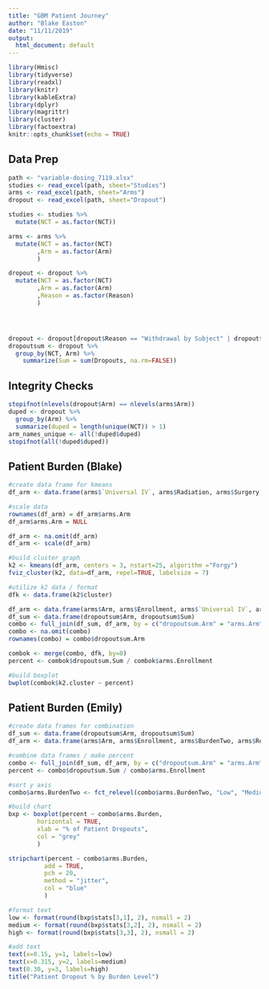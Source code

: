 ---
title: "GBM Patient Journey"
author: "Blake Easton"
date: "11/11/2019"
output:
  html_document: default
---

```{r setup, include=FALSE}
library(Hmisc)
library(tidyverse)
library(readxl)
library(knitr)
library(kableExtra)
library(dplyr)
library(magrittr)
library(cluster)
library(factoextra)
knitr::opts_chunk$set(echo = TRUE)
```

## Data Prep

```{r data-prep}
path <- "variable-dosing_7119.xlsx"
studies <- read_excel(path, sheet="Studies")
arms <- read_excel(path, sheet="Arms")
dropout <- read_excel(path, sheet="Dropout")

studies <- studies %>%
  mutate(NCT = as.factor(NCT))

arms <- arms %>%
  mutate(NCT = as.factor(NCT)
        ,Arm = as.factor(Arm)
        )

dropout <- dropout %>%
  mutate(NCT = as.factor(NCT)
        ,Arm = as.factor(Arm)
        ,Reason = as.factor(Reason)
        )




dropout <- dropout[dropout$Reason == "Withdrawal by Subject" | dropout$Reason == "Patient Refusal" | dropout$Reason == "Study Compliance",]
dropoutsum <- dropout %>%
  group_by(NCT, Arm) %>%
    summarize(Sum = sum(Dropouts, na.rm=FALSE))
```

## Integrity Checks
```{r integrity-checks}
stopifnot(nlevels(dropout$Arm) == nlevels(arms$Arm))
duped <- dropout %>%
  group_by(Arm) %>%
  summarize(duped = length(unique(NCT)) > 1)
arm_names_unique <- all(!duped$duped)
stopifnot(all(!duped$duped))
```

## Patient Burden (Blake)

```{r patient-burden, fig.height=5, fig.cap="TODO"}
#create data frame for kmeans
df_arm <- data.frame(arms$`Universal IV`, arms$Radiation, arms$Surgery, arms$SOC, arms$Recurrent, arms$Arm)

#scale data
rownames(df_arm) = df_arm$arms.Arm
df_arm$arms.Arm = NULL

df_arm <- na.omit(df_arm)
df_arm <- scale(df_arm)

#build cluster graph
k2 <- kmeans(df_arm, centers = 3, nstart=25, algorithm ="Forgy")
fviz_cluster(k2, data=df_arm, repel=TRUE, labelsize = 7)

#utilize k2 data / format
dfk <- data.frame(k2$cluster)

df_arm <- data.frame(arms$Arm, arms$Enrollment, arms$`Universal IV`, arms$Radiation, arms$Surgery, arms$SOC, arms$Concomitant, arms$Adjuvant, arms$Recurrent)
df_sum <- data.frame(dropoutsum$Arm, dropoutsum$Sum)
combo <- full_join(df_sum, df_arm, by = c("dropoutsum.Arm" = "arms.Arm" ))
combo <- na.omit(combo)
rownames(combo) = combo$dropoutsum.Arm

combok <- merge(combo, dfk, by=0)
percent <- combok$dropoutsum.Sum / combok$arms.Enrollment

#build boxplot
bwplot(combok$k2.cluster ~ percent)

```
## Patient Burden (Emily)

```{r patient-burden-emily, fig.height=5, fig.cap="**TODO**"}
#create data frames for combination
df_sum <- data.frame(dropoutsum$Arm, dropoutsum$Sum)
df_arm <- data.frame(arms$Arm, arms$Enrollment, arms$BurdenTwo, arms$Recurrent)

#combine data frames / make percent
combo <- full_join(df_sum, df_arm, by = c("dropoutsum.Arm" = "arms.Arm" ))
percent <- combo$dropoutsum.Sum / combo$arms.Enrollment

#sort y axis
combo$arms.BurdenTwo <- fct_relevel(combo$arms.BurdenTwo, "Low", "Medium", "High")

#build chart
bxp <- boxplot(percent ~ combo$arms.Burden, 
        horizontal = TRUE,
        xlab = "% of Patient Dropouts",
        col = "grey"
        )

stripchart(percent ~ combo$arms.Burden, 
          add = TRUE,
          pch = 20,
          method = "jitter",
          col = "blue"
          )

#format text
low <- format(round(bxp$stats[3,1], 2), nsmall = 2)
medium <- format(round(bxp$stats[3,2], 2), nsmall = 2)
high <- format(round(bxp$stats[3,3], 2), nsmall = 2)

#add text
text(x=0.15, y=1, labels=low)
text(x=0.315, y=2, labels=medium)
text(0.30, y=3, labels=high)
title("Patient Dropout % by Burden Level")

```



